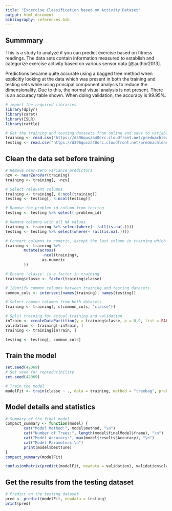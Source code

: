 ```yaml
---
title: "Excercise Classification based on Activity Dataset"
output: html_document
bibliography: references.bib
---
```


## Summmary

This is a study to analyze if you can predict exercise based on fitness readings. The data sets contain information measured to establish and categorize exercise activity based on various sensor data [@author2013].

Predictions became quite accurate using a bagged tree method when explicitly looking at the data which was present in both the training and testing sets
while using principal component analysis to reduce the dimensionality. Due to this, the normal visual analysis is not present. There is an accuracy table shown.
When doing validation, the accuracy is 99.95%.

```r
# import the required libraries
library(dplyr)
library(caret)
library(ISLR)
library(rattle)
```

```r
# Get the training and testing datasets from online and save to variables
training <- read.csv("https://d396qusza40orc.cloudfront.net/predmachlearn/pml-training.csv")
testing <- read.csv("https://d396qusza40orc.cloudfront.net/predmachlearn/pml-testing.csv")
```
## Clean the data set before training
```r
# Remove near-zero variance predictors
nzv <- nearZeroVar(training)
training <- training[, -nzv]

# Select relevant columns
training <- training[, 8:ncol(training)]
testing <- testing[, 8:ncol(testing)]

# Remove the problem_id column from testing
testing <- testing %>% select(-problem_id)

# Remove columns with all NA values
training <- training %>% select(where(~ !all(is.na(.))))
testing <- testing %>% select(where(~ !all(is.na(.))))

# Convert columns to numeric, except the last column in training which is 'classe'
training <- training %>%
        mutate(across(
                -ncol(training),
                as.numeric
        ))

# Ensure 'classe' is a factor in training
training$classe <- factor(training$classe)

# Identify common columns between training and testing datasets
common_cols <- intersect(names(training), names(testing))

# Select common columns from both datasets
training <- training[, c(common_cols, "classe")]

# Split training for actual training and validation
inTrain <- createDataPartition(y = training$classe, p = 0.9, list = FALSE)
validation <- training[-inTrain, ]
training <- training[inTrain, ]

testing <- testing[, common_cols]
```

## Train the model
```r
set.seed(42069)
# Set seed for reproducibility
set.seed(42069)

# Train the model
modelFit <- train(classe ~ ., data = training, method = "treebag", preProcess = c("pca"), na.action = na.pass)
```

## Model details and statistics
```r
# Summary of the final model
compact_summary <- function(model) {
        cat("Model Method:", model$method, "\n")
        cat("Number of Trees:", length(model$finalModel$frame), "\n")
        cat("Model Accuracy:", max(model$results$Accuracy), "\n")
        cat("Model Parameters:\n")
        print(model$bestTune)
}
compact_summary(modelFit)

confusionMatrix(predict(modelFit, newdata = validation), validation$classe)
```

## Get the results from the testing dataset
```r
# Predict on the testing dataset
pred <- predict(modelFit, newdata = testing)
print(pred)
```

